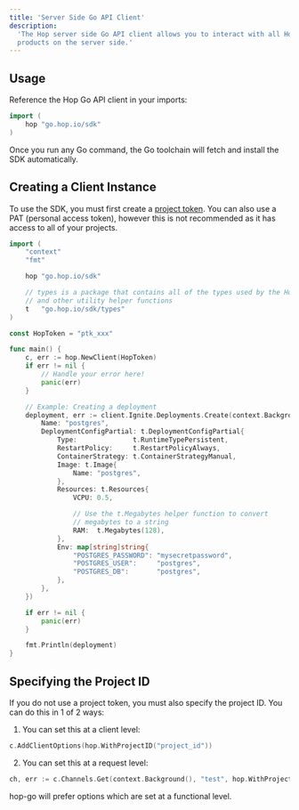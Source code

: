 ```yaml
---
title: 'Server Side Go API Client'
description:
  'The Hop server side Go API client allows you to interact with all Hop
  products on the server side.'
---
```


## Usage

Reference the Hop Go API client in your imports:

```go GO
import (
	hop "go.hop.io/sdk"
)
```

Once you run any Go command, the Go toolchain will fetch and install the SDK
automatically.

## Creating a Client Instance

To use the SDK, you must first create a
[project token](/reference/project-tokens). You can also use a PAT (personal
access token), however this is not recommended as it has access to all of your
projects.

```go GO
import (
	"context"
	"fmt"

	hop "go.hop.io/sdk"

	// types is a package that contains all of the types used by the Hop API
	// and other utility helper functions
 	t   "go.hop.io/sdk/types"
)

const HopToken = "ptk_xxx"

func main() {
	c, err := hop.NewClient(HopToken)
	if err != nil {
		// Handle your error here!
		panic(err)
	}

 	// Example: Creating a deployment
	deployment, err := client.Ignite.Deployments.Create(context.Background(), &t.DeploymentConfig{
		Name: "postgres",
		DeploymentConfigPartial: t.DeploymentConfigPartial{
			Type:              t.RuntimeTypePersistent,
			RestartPolicy:     t.RestartPolicyAlways,
			ContainerStrategy: t.ContainerStrategyManual,
			Image: t.Image{
				Name: "postgres",
			},
			Resources: t.Resources{
				VCPU: 0.5,

				// Use the t.Megabytes helper function to convert
				// megabytes to a string
				RAM:  t.Megabytes(128),
			},
			Env: map[string]string{
				"POSTGRES_PASSWORD": "mysecretpassword",
				"POSTGRES_USER":     "postgres",
				"POSTGRES_DB":       "postgres",
			},
		},
	})

	if err != nil {
		panic(err)
	}

	fmt.Println(deployment)
}
```

## Specifying the Project ID

If you do not use a project token, you must also specify the project ID. You can
do this in 1 of 2 ways:

1. You can set this at a client level:

```go GO
c.AddClientOptions(hop.WithProjectID("project_id"))
```

2. You can set this at a request level:

```go GO
ch, err := c.Channels.Get(context.Background(), "test", hop.WithProjectID("project_id"))
```

hop-go will prefer options which are set at a functional level.
